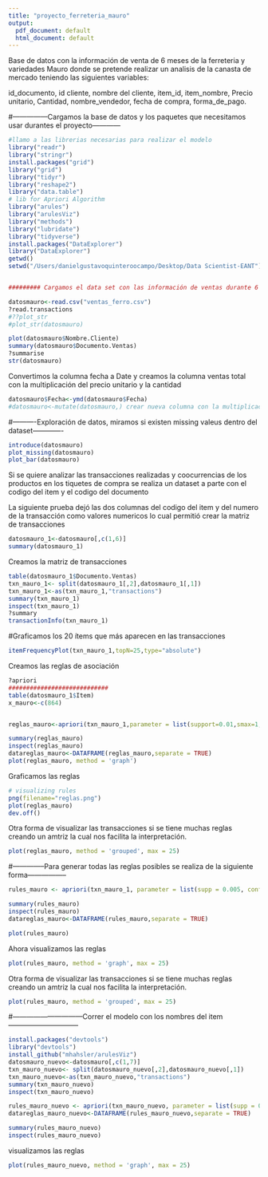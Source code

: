 ```yaml
---
title: "proyecto_ferreteria_mauro"
output:
  pdf_document: default
  html_document: default
---
```

Base de datos con la información de venta de 6 meses de la ferreteria y variedades Mauro 
donde se pretende realizar un analisis de la canasta de mercado teniendo las siguientes variables:

id_documento, id cliente, nombre del cliente, item_id, item_nombre, Precio unitario, Cantidad, nombre_vendedor, fecha de compra, forma_de_pago.


#---------------Cargamos la base de datos y los paquetes que necesitamos usar durantes el proyecto------------

```r
#llamo a las librerias necesarias para realizar el modelo
library("readr")
library("stringr")
install.packages("grid")
library("grid")
library("tidyr")
library("reshape2")
library("data.table")
# lib for Apriori Algorithm
library("arules")
library("arulesViz")
library("methods")
library("lubridate")
library("tidyverse")
install.packages("DataExplorer")
library("DataExplorer")
getwd()
setwd("/Users/danielgustavoquinteroocampo/Desktop/Data Scientist-EANT")


######### Cargamos el data set con las información de ventas durante 6 meses 

datosmauro<-read.csv("ventas_ferro.csv")
?read.transactions
#??plot_str
#plot_str(datosmauro)

plot(datosmauro$Nombre.Cliente)
summary(datosmauro$Documento.Ventas)
?summarise
str(datosmauro)

```
Convertimos la columna fecha a Date y creamos la columna ventas total con la multiplicación del precio unitario y la cantidad

```r
datosmauro$Fecha<-ymd(datosmauro$Fecha)
#datosmauro<-mutate(datosmauro,) crear nueva columna con la multiplicacion de precio unitario * por la cantidad llevada del producto
```

#----------Exploración de datos, miramos si existen missing valeus dentro del dataset------------- 
```r
introduce(datosmauro)
plot_missing(datosmauro)
plot_bar(datosmauro)
```

Si se quiere analizar las transacciones realizadas y coocurrencias de los productos en los tiquetes de compra se realiza un dataset a parte con el codigo del item y el codigo del documento 

La siguiente prueba dejó las dos columnas del codigo del item y del numero de la transacción como valores numericos lo cual permitió crear la matriz de transacciones
```r
datosmauro_1<-datosmauro[,c(1,6)]
summary(datosmauro_1)
```
Creamos la matriz de transacciones 
```r
table(datosmauro_1$Documento.Ventas)
txn_mauro_1<- split(datosmauro_1[,2],datosmauro_1[,1])
txn_mauro_1<-as(txn_mauro_1,"transactions")
summary(txn_mauro_1)
inspect(txn_mauro_1)
?summary
transactionInfo(txn_mauro_1)
```
#Graficamos los 20 ítems que más aparecen en las transacciones
```r

itemFrequencyPlot(txn_mauro_1,topN=25,type="absolute")


```
Creamos las reglas de asociación
```r
?apriori
############################
table(datosmauro_1$Item)
x_mauro<-c(864)


reglas_mauro<-apriori(txn_mauro_1,parameter = list(support=0.01,smax=1,confidence=0.80,maxlen=5, minlen=1),appearance = list(rhs=x_mauro,default="lhs"))


```


```r
summary(reglas_mauro)
inspect(reglas_mauro)
datareglas_mauro<-DATAFRAME(reglas_mauro,separate = TRUE)
plot(reglas_mauro, method = 'graph')


```
Graficamos las reglas
```r
# visualizing rules 
png(filename="reglas.png")
plot(reglas_mauro)
dev.off()


```
Otra forma de visualizar las transacciones si se tiene muchas reglas creando un amtriz la cual nos facilita la interpretación.
```r
plot(reglas_mauro, method = 'grouped', max = 25)
```



#--------------Para generar todas las reglas posibles se realiza de la siguiente forma-----------------


```r
rules_mauro <- apriori(txn_mauro_1, parameter = list(supp = 0.005, conf = 0.8))

summary(rules_mauro)
inspect(rules_mauro)
datareglas_mauro<-DATAFRAME(rules_mauro,separate = TRUE)

plot(rules_mauro)

```
Ahora visualizamos las reglas
```r
plot(rules_mauro, method = 'graph', max = 25)
```
Otra forma de visualizar las transacciones si se tiene muchas reglas creando un amtriz la cual nos facilita la interpretación.
```r
plot(rules_mauro, method = 'grouped', max = 25)
```




#------------------------------Correr el modelo con los nombres del item------------------------------
```r
install.packages("devtools")
library("devtools")
install_github("mhahsler/arulesViz")
datosmauro_nuevo<-datosmauro[,c(1,7)]
txn_mauro_nuevo<- split(datosmauro_nuevo[,2],datosmauro_nuevo[,1])
txn_mauro_nuevo<-as(txn_mauro_nuevo,"transactions")
summary(txn_mauro_nuevo)
inspect(txn_mauro_nuevo)

```

```r
rules_mauro_nuevo <- apriori(txn_mauro_nuevo, parameter = list(supp = 0.005, conf = 0.8))
datareglas_mauro_nuevo<-DATAFRAME(rules_mauro_nuevo,separate = TRUE)

summary(rules_mauro_nuevo)
inspect(rules_mauro_nuevo)
```
visualizamos las reglas
```r
plot(rules_mauro_nuevo, method = 'graph', max = 25)
```



